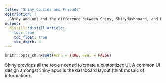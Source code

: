 ```yaml
---
title: "Shiny Cousins and Friends"
description: |
  Shiny add-ons and the difference between Shiny, Shinydashboard, and Flexdashboard
output: 
  distill::distill_article:
    toc: true
    toc_float: true
    toc_depth: 4
---
```


```r
knitr::opts_chunk$set(echo = TRUE, eval = FALSE)
```

Shiny provides all the tools needed to create a customized UI. A common UI design amongst Shiny apps is the dashboard layout (think mosaic of information). 





